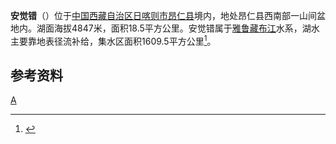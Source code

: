 {{ViewTibetanScript}}
{{Infobox_lake
 |湖泊名稱 =安觉错
 |湖泊照片 = 
 |湖泊照片標題 = 
 |測深圖 =
 |測深圖標題 =
 |湖泊所在地 = [[中国|中国]][[西藏|西藏]]
 |座標 = {{coord |29|37|N|86|15|E|display=inline,title|scale:500000_type:waterbody_region:CN}}
 |湖泊類別 = [[淡水湖|淡水湖]]
 |流入 =[[加木曲|加木曲]]、[[库纲曲|库纲曲]]等
 |流出 = 
 |集水區面積 =1609.5平方公里
 |集水區國家 =
 |湖泊長度 =7.4公里
 |湖泊闊度 = 最大5.1公里<br />平均2.5公里
 |湖泊面積 =18.5平方公里
 |平均深度 = 
 |最深深度 = 
 |水體體積 = 
 |湖水停留時間 =
 |湖岸線長度 =
 |海拔高度 =4847米
 |湖中島嶼 =
 |湖邊城鎮 =
}}
{{Location map
 |China Tibet Ngari
 |mark=<!--dot-->Blue pog.svg
 |lat_deg=29|lat_min=37|lat_sec =
 |lon_deg=86|lon_min=15|lon_sec =
 |caption=安觉错在[[西藏|西藏]]的位置。
 |position=right
 |width=350
 |float=right
}}
'''安觉错'''（{{bo|z=ཨམ་ཅོག་མཚོ།|w=am cog mtsho|t=Amchok Tso}}）位于[[中国|中国]][[西藏自治区|西藏自治区]][[日喀则市|日喀则市]][[昂仁县|昂仁县]]境内，地处昂仁县西南部一山间盆地内。湖面海拔4847米，面积18.5平方公里。安觉错属于[[雅鲁藏布江|雅鲁藏布江]]水系，湖水主要靠地表径流补给，集水区面积1609.5平方公里<ref>{{cite book zh |author=王苏民 窦鸿身 |title=中国湖泊志 |format=M |edition=1 |location=北京 |publisher=科学出版社 |date=1998|pages=457|id= ISBN 7-03-006706-1}}</ref>。
==参考资料==
{{reflist}}

[[Category:昂仁县湖泊|A]]